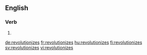 ==English==

===Verb===
{{head|en}}

# {{en-third-person singular of|revolutionize}}

[[de:revolutionizes]]
[[fr:revolutionizes]]
[[hu:revolutionizes]]
[[fi:revolutionizes]]
[[sv:revolutionizes]]
[[vi:revolutionizes]]